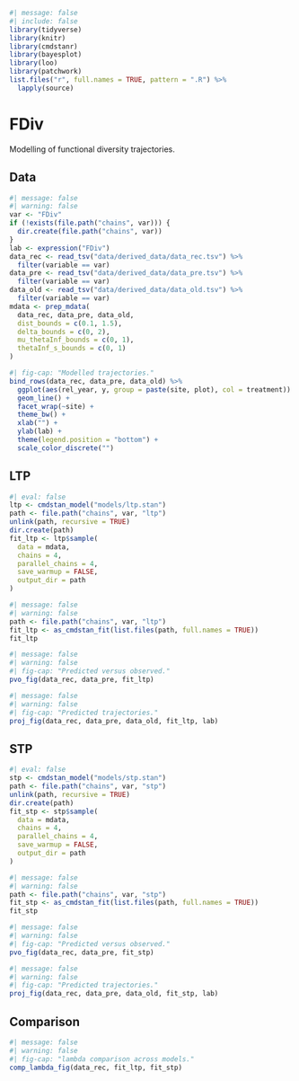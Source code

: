 ```r
#| message: false
#| include: false
library(tidyverse)
library(knitr)
library(cmdstanr)
library(bayesplot)
library(loo)
library(patchwork)
list.files("r", full.names = TRUE, pattern = ".R") %>%
  lapply(source)
```

# FDiv {.unnumbered}

Modelling of functional diversity trajectories.

## Data

```r
#| message: false
#| warning: false
var <- "FDiv"
if (!exists(file.path("chains", var))) {
  dir.create(file.path("chains", var))
}
lab <- expression("FDiv")
data_rec <- read_tsv("data/derived_data/data_rec.tsv") %>%
  filter(variable == var)
data_pre <- read_tsv("data/derived_data/data_pre.tsv") %>%
  filter(variable == var)
data_old <- read_tsv("data/derived_data/data_old.tsv") %>%
  filter(variable == var)
mdata <- prep_mdata(
  data_rec, data_pre, data_old,
  dist_bounds = c(0.1, 1.5),
  delta_bounds = c(0, 2),
  mu_thetaInf_bounds = c(0, 1),
  thetaInf_s_bounds = c(0, 1)
)
```

```r
#| fig-cap: "Modelled trajectories."
bind_rows(data_rec, data_pre, data_old) %>% 
  ggplot(aes(rel_year, y, group = paste(site, plot), col = treatment)) +
  geom_line() +
  facet_wrap(~site) +
  theme_bw() +
  xlab("") +
  ylab(lab) +
  theme(legend.position = "bottom") +
  scale_color_discrete("")
```

## LTP

```r
#| eval: false
ltp <- cmdstan_model("models/ltp.stan")
path <- file.path("chains", var, "ltp")
unlink(path, recursive = TRUE)
dir.create(path)
fit_ltp <- ltp$sample(
  data = mdata,
  chains = 4,
  parallel_chains = 4,
  save_warmup = FALSE,
  output_dir = path
)
```

```r
#| message: false
#| warning: false
path <- file.path("chains", var, "ltp")
fit_ltp <- as_cmdstan_fit(list.files(path, full.names = TRUE))
fit_ltp
```

```r
#| message: false
#| warning: false
#| fig-cap: "Predicted versus observed."
pvo_fig(data_rec, data_pre, fit_ltp)
```

```r
#| message: false
#| warning: false
#| fig-cap: "Predicted trajectories."
proj_fig(data_rec, data_pre, data_old, fit_ltp, lab)
```

## STP

```r
#| eval: false
stp <- cmdstan_model("models/stp.stan")
path <- file.path("chains", var, "stp")
unlink(path, recursive = TRUE)
dir.create(path)
fit_stp <- stp$sample(
  data = mdata,
  chains = 4,
  parallel_chains = 4,
  save_warmup = FALSE,
  output_dir = path
)
```

```r
#| message: false
#| warning: false
path <- file.path("chains", var, "stp")
fit_stp <- as_cmdstan_fit(list.files(path, full.names = TRUE))
fit_stp
```

```r
#| message: false
#| warning: false
#| fig-cap: "Predicted versus observed."
pvo_fig(data_rec, data_pre, fit_stp)
```

```r
#| message: false
#| warning: false
#| fig-cap: "Predicted trajectories."
proj_fig(data_rec, data_pre, data_old, fit_stp, lab)
```

## Comparison

```r
#| message: false
#| warning: false
#| fig-cap: "lambda comparison across models."
comp_lambda_fig(data_rec, fit_ltp, fit_stp)
```
